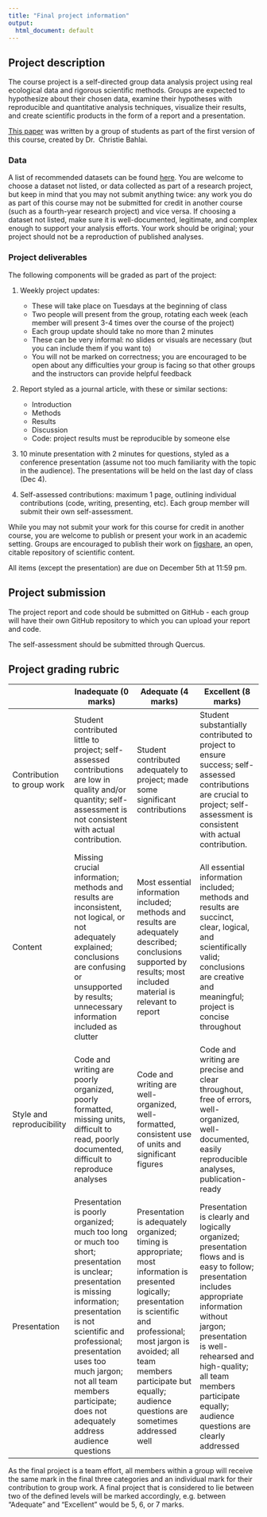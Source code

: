 ```yaml
---
title: "Final project information"
output:
  html_document: default
---
```


## Project description

The course project is a self-directed group data analysis project using real 
ecological data and rigorous scientific methods. Groups are expected to hypothesize
about their chosen data, examine their hypotheses with reproducible and quantitative
analysis techniques, visualize their results, and create scientific products in the
form of a report and a presentation.

[This paper](https://www.ncbi.nlm.nih.gov/pmc/articles/PMC5210691/) was written by a
group of students as part of the first version of this course, created by Dr. 
Christie Bahlai. 

### Data

A list of recommended datasets can be found [here](). You are welcome to choose a
dataset not listed, or data collected as part of a research project, but keep in mind
that you may not submit anything twice: any work you do as part of this course may not
be submitted for credit in another course (such as a fourth-year research project) and vice versa. 
If choosing a dataset not listed, make sure it is well-documented, legitimate, and 
complex enough to support your analysis efforts. Your work should be original; your
project should not be a reproduction of published analyses. 

### Project deliverables

The following components will be graded as part of the project:

1. Weekly project updates:
    * These will take place on Tuesdays at the beginning of class
    * Two people will present from the group, rotating each week 
   (each member will present 3-4 times over the course of the project)
    * Each group update should take no more than 2 minutes
    * These can be very informal: no slides or visuals are necessary 
   (but you can include them if you want to)
    * You will not be marked on correctness; you are encouraged to be open about 
   any difficulties your group is facing so that other groups and the instructors
   can provide helpful feedback
  
2. Report styled as a journal article, with these or similar sections: 
    * Introduction 
    * Methods
    * Results 
    * Discussion 
    * Code: project results must be reproducible by someone else
   
3. 10 minute presentation with 2 minutes for questions, styled as a conference
presentation (assume not too much familiarity with the topic in the audience).
The presentations will be held on the last day of class (Dec 4).

4. Self-assessed contributions: maximum 1 page, outlining individual contributions
(code, writing, presenting, etc). Each group member will submit their own
self-assessment.

While you may not submit your work for this course for credit in another course, you
are welcome to publish or present your work in an academic setting. Groups are
encouraged to publish their work on [figshare](https://figshare.com/), an open, 
citable repository of scientific content. 

All items (except the presentation) are due on December 5th at 11:59 pm.

## Project submission

The project report and code should be submitted on GitHub - each group will have 
their own GitHub repository to which you can upload your report and code. 

The self-assessment should be submitted through Quercus.

## Project grading rubric

|                                                | Inadequate (0 marks)                                                                                                                                                                                          | Adequate (4 marks)                                                                                                                                                | Excellent (8 marks)                                                                                                                                                                    |
|------------|--------------------|--------------------|--------------------|
| Contribution to group work | Student contributed little to project; self-assessed contributions are low in quality and/or quantity; self-assessment is not consistent with actual contribution.                                            | Student contributed adequately to project; made some significant contributions                                                                                    | Student substantially contributed to project to ensure success; self-assessed contributions are crucial to project; self-assessment is consistent with actual contribution. |
| Content                                        | Missing crucial information; methods and results are inconsistent, not logical, or not adequately explained; conclusions are confusing or unsupported by results; unnecessary information included as clutter | Most essential information included; methods and results are adequately described; conclusions supported by results; most included material is relevant to report | All essential information included; methods and results are succinct, clear, logical, and scientifically valid; conclusions are creative and meaningful; project is concise throughout |
| Style and reproducibility                      | Code and writing are poorly organized, poorly formatted, missing units, difficult to read, poorly documented, difficult to reproduce analyses                                                                 | Code and writing are well-organized, well-formatted, consistent use of units and significant figures                                                              | Code and writing are precise and clear throughout, free of errors, well-organized, well-documented, easily reproducible analyses, publication-ready                                    |
| Presentation                      | Presentation is poorly organized; much too long or much too short; presentation is unclear; presentation is missing information; presentation is not scientific and professional; presentation uses too much jargon; not all team members participate; does not adequately address audience questions            | Presentation is adequately organized; timing is appropriate; most information is presented logically; presentation is scientific and professional; most jargon is avoided; all team members participate but equally; audience questions are sometimes addressed well | Presentation is clearly and logically organized; presentation flows and is easy to follow; presentation includes appropriate information without jargon; presentation is well-rehearsed and high-quality; all team members participate equally; audience questions are clearly addressed |

As the final project is a team effort, all members within a group will receive the same mark in the final three categories and an individual mark for their contribution to group work. A final project that is considered to lie between two of the defined levels will be marked accordingly, e.g. between "Adequate" and "Excellent" would be 5, 6, or 7 marks.
